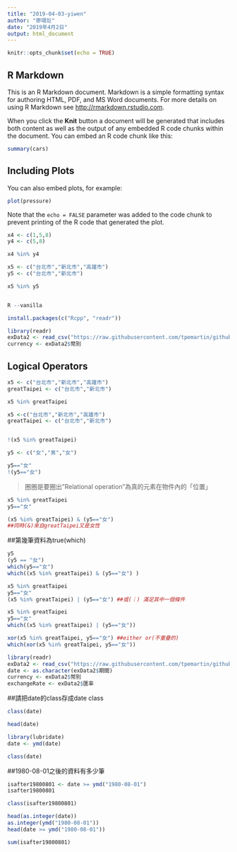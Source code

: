 ```yaml
---
title: "2019-04-03-yiwen"
author: "廖翊彣"
date: "2019年4月2日"
output: html_document
---
```


```r
knitr::opts_chunk$set(echo = TRUE)
```

## R Markdown

This is an R Markdown document. Markdown is a simple formatting syntax for authoring HTML, PDF, and MS Word documents. For more details on using R Markdown see <http://rmarkdown.rstudio.com>.

When you click the **Knit** button a document will be generated that includes both content as well as the output of any embedded R code chunks within the document. You can embed an R code chunk like this:

```r
summary(cars)
```

## Including Plots

You can also embed plots, for example:

```r
plot(pressure)
```

Note that the `echo = FALSE` parameter was added to the code chunk to prevent printing of the R code that generated the plot.



```r
x4 <- c(1,5,8)
y4 <- c(5,8)

x4 %in% y4
```
```r
x5 <- c("台北市","新北市","高雄市")
y5 <- c("台北市","新北市")

x5 %in% y5
```

```r
```
```r
R --vanilla
```

```r
install.packages(c("Rcpp", "readr"))
```



```r
library(readr)
exData2 <- read_csv("https://raw.githubusercontent.com/tpemartin/github-data/master/exData2.csv")
currency <- exData2$幣別
```

## Logical Operators
```r
x5 <- c("台北市","新北市","高雄市")
greatTaipei <- c("台北市","新北市")

x5 %in% greatTaipei
```

```r
x5 <-c("台北市","新北市","高雄市")
greatTaipei <- c("台北市","新北市") 


!(x5 %in% greatTaipei)
```

```r
y5 <- c("女","男","女")

y5=="女"
!(y5=="女")
```

> 圈圈是要圈出"Relational operation"為真的元素在物件內的「位置」


```r
x5 %in% greatTaipei
y5=="女"

(x5 %in% greatTaipei) & (y5=="女") 
##同時(&)來自greatTaipei又是女性
```
##第幾筆資料為true(which)
```r
y5
(y5 == "女")
which(y5=="女")
which((x5 %in% greatTaipei) & (y5=="女") )
```

```r
x5 %in% greatTaipei
y5=="女"
(x5 %in% greatTaipei) | (y5=="女") ##或(｜) 滿足其中一個條件
```

```r
x5 %in% greatTaipei
y5=="女"
which((x5 %in% greatTaipei) | (y5=="女"))
```

```r
xor(x5 %in% greatTaipei, y5=="女") ##either or(不重疊的)
which(xor(x5 %in% greatTaipei, y5=="女"))
```

```r
library(readr)
exData2 <- read_csv("https://raw.githubusercontent.com/tpemartin/github-data/master/exData2.csv")
date <- as.character(exData2$期間)
currency <- exData2$幣別
exchangeRate <- exData2$匯率

```
##請把date的class存成date class
```r
class(date)
```

```r
head(date)
```


```r
library(lubridate)
date <- ymd(date)
```

```r
class(date)
```
##1980-08-01之後的資料有多少筆
```r
isafter19800801 <- date >= ymd("1980-08-01")
isafter19800801
```
```r
class(isafter19800801)
```


```r
head(as.integer(date))
as.integer(ymd("1980-08-01"))
head(date >= ymd("1980-08-01"))
```
```r
sum(isafter19800801)
```


